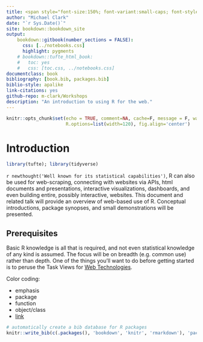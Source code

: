 ```yaml
--- 
title: <span style="font-size:150%; font-variant:small-caps; font-style:italic; color:#1e90ff">Engaging the Web with R</span>
author: "Michael Clark"
date: "`r Sys.Date()`"
site: bookdown::bookdown_site
output: 
    bookdown::gitbook(number_sections = FALSE):
      css: [../notebooks.css]
      highlight: pygments
    # bookdown::tufte_html_book:
    #   toc: yes
    #   css: [toc.css, ../notebooks.css]
documentclass: book
bibliography: [book.bib, packages.bib]
biblio-style: apalike
link-citations: yes
github-repo: m-clark/Workshops
description: "An introduction to using R for the web."
---
```


```r
knitr::opts_chunk$set(echo = TRUE, comment=NA, cache=F, message = F, warnings=F, 
                      R.options=list(width=120), fig.align='center')
```


# Introduction {.unnumbered} 

```r
library(tufte); library(tidyverse)
```

`r newthought('Well known for its statistical capabilities')`, R can also be used for web-scraping, connecting with websites via APIs, html documents and presentations, interactive visualizations, dashboards, and even building entire, possibly interactive, websites.  This document and related talk will provide an overview of web-based use of R. Conceptual introductions, package synopses, and small demonstrations will be presented. 


## Prerequisites {.unnumbered} 

Basic R knowledge is all that is required, and not even statistical knowledge of any kind is assumed.  The focus will be on breadth (e.g. common use) rather than depth. One of the things you'll want to do before getting started is to peruse the Task Views for [Web Technologies](https://cran.r-project.org/web/views/WebTechnologies.html).


Color coding:

- <span class="emph">emphasis</span>
- <span class="pack">package</span>
- <span class="func">function</span>
- <span class="objclass">object/class</span>
- [link]()

```r
# automatically create a bib database for R packages
knitr::write_bib(c(.packages(), 'bookdown', 'knitr', 'rmarkdown'), 'packages.bib')
```






